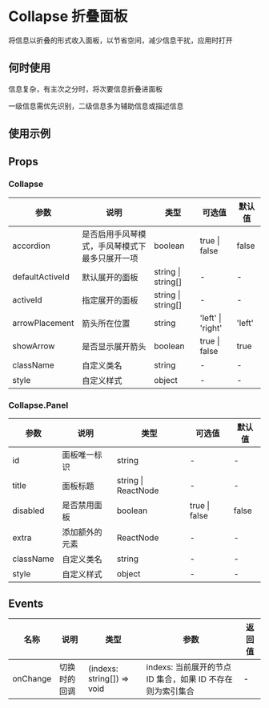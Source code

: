 <!-- readme md   介绍同步过来-->

# Collapse 折叠面板

将信息以折叠的形式收入面板，以节省空间，减少信息干扰，应用时打开

## 何时使用

信息复杂，有主次之分时，将次要信息折叠进面板

一级信息需优先识别，二级信息多为辅助信息或描述信息

## 使用示例

<!-- Inject Stories -->

## Props

<!-- Inject Props -->

### Collapse

| 参数            | 说明                                           | 类型               | 可选值            | 默认值 |
| --------------- | ---------------------------------------------- | ------------------ | ----------------- | ------ |
| accordion       | 是否启用手风琴模式，手风琴模式下最多只展开一项 | boolean            | true \| false     | false  |
| defaultActiveId | 默认展开的面板                                 | string \| string[] | -                 | -      |
| activeId        | 指定展开的面板                                 | string \| string[] | -                 | -      |
| arrowPlacement  | 箭头所在位置                                   | string             | 'left' \| 'right' | 'left' |
| showArrow       | 是否显示展开箭头                               | boolean            | true \| false     | true   |
| className       | 自定义类名                                     | string             | -                 | -      |
| style           | 自定义样式                                     | object             | -                 | -      |

### Collapse.Panel

| 参数      | 说明           | 类型                | 可选值        | 默认值 |
| --------- | -------------- | ------------------- | ------------- | ------ |
| id        | 面板唯一标识   | string              | -             | -      |
| title     | 面板标题       | string \| ReactNode | -             | -      |
| disabled  | 是否禁用面板   | boolean             | true \| false | false  |
| extra     | 添加额外的元素 | ReactNode           | -             | -      |
| className | 自定义类名     | string              | -             | -      |
| style     | 自定义样式     | object              | -             | -      |

## Events

| 名称     | 说明         | 类型                       | 参数                                                       | 返回值 |
| -------- | ------------ | -------------------------- | ---------------------------------------------------------- | ------ |
| onChange | 切换时的回调 | (indexs: string[]) => void | indexs: 当前展开的节点 ID 集合，如果 ID 不存在则为索引集合 | -      |
